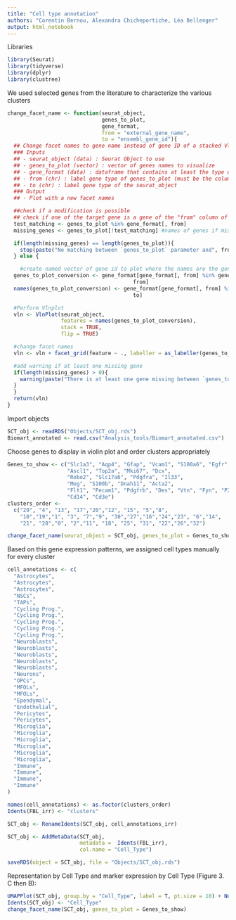 ```yaml
---
title: "Cell type annotation"
authors: "Corentin Bernou, Alexandra Chicheportiche, Léa Bellenger"
output: html_notebook
---
```

Libraries

```r
library(Seurat)
library(tidyverse)
library(dplyr)
library(clustree)
```

We used selected genes from the literature to characterize the various clusters

```r
change_facet_name <- function(seurat_object,
                              genes_to_plot,
                              gene_format,
                              from = "external_gene_name",
                              to = "ensembl_gene_id"){
  ## Change facet names to gene name instead of gene ID of a stacked Vlnplot
  ### Inputs
  ## - seurat_object (data) : Seurat Object to use 
  ## - genes_to_plot (vector) : vector of genes names to visualize
  ## - gene_format (data) : dataframe that contains at least the type of gene id present in gene_to_plot(from) and the gene label type present in your seurat object (to) 
  ## - from (chr) : label gene type of genes_to_plot (must be the column name of the annotated dataframe)
  ## - to (chr) : label gene type of the seurat_object
  ### Output
  ## - Plot with a new facet names

  ##check if a modification is possible
  ## check if one of the target gene is a gene of the "from" column of gene_format
  test_matching <- genes_to_plot %in% gene_format[, from]
  missing_genes <- genes_to_plot[!test_matching] #names of genes if missing

  if(length(missing_genes) == length(genes_to_plot)){
    stop(paste("No matching between `genes_to_plot` parameter and", from, "column of `gene_format` dataframe.\n", "Please check your parameters."))
  } else {

    #create named vector of gene id to plot where the names are the gene id
  genes_to_plot_conversion <- gene_format[gene_format[, from] %in% genes_to_plot[test_matching], 
                                        from]
  names(genes_to_plot_conversion) <- gene_format[gene_format[, from] %in% genes_to_plot[test_matching], 
                                        to]

  #Perform Vlnplot
  vln <- VlnPlot(seurat_object, 
                 features = names(genes_to_plot_conversion),
                 stack = TRUE,
                 flip = TRUE)

  #change facet names
  vln <- vln + facet_grid(feature ~ ., labeller = as_labeller(genes_to_plot_conversion))

  #add warning if at least one missing gene
  if(length(missing_genes) > 0){  
    warning(paste("There is at least one gene missing between `genes_to_plot` parameter and", from, "column of `gene_format` dataframe.\n", "These genes were not use for the plot :", paste(missing_genes, collapse = ", "), ".\n"))
  }
  }
  return(vln)
}
```

Import objects
```r
SCT_obj <- readRDS("Objects/SCT_obj.rds")
Biomart_annotated <- read.csv("Analysis_tools/Biomart_annotated.csv")
```

Choose genes to display in violin plot and order clusters appropriately
```r
Genes_to_show <- c("Slc1a3", "Aqp4", "Gfap", "Vcam1", "S100a6", "Egfr",
                   "Ascl1", "Top2a", "Mki67", "Dcx",
                   "Robo2", "Slc17a6", "Pdgfra", "Il33",
                   "Mog", "S100b", "Dnah11", "Acta2",
                   "Flt1", "Pecam1", "Pdgfrb", "Des", "Vtn", "Fyn", "P2ry12",
                   "Cd14", "Cd3e")
clusters_order <- 
  c("29", "4", "13", "17","20","12", "15", "5","8",
    "10","19","1", "3", "7","9", "30","27","16","24","23", "6","14", 
    "21", "28","0", "2","11", "18", "25", "31", "22","26","32")

change_facet_name(seurat_object = SCT_obj, genes_to_plot = Genes_to_show)
```


Based on this gene expression patterns, we assigned cell types manually for every cluster
```r
cell_annotations <- c(
  "Astrocytes",
  "Astrocytes",
  "Astrocytes",
  "NSCs",
  "TAPs",
  "Cycling Prog.",
  "Cycling Prog.",
  "Cycling Prog.",
  "Cycling Prog.",
  "Cycling Prog.",
  "Neuroblasts",
  "Neuroblasts",
  "Neuroblasts",
  "Neuroblasts",
  "Neuroblasts",
  "Neurons",
  "OPCs",
  "MFOLs",
  "MFOLs",
  "Ependymal",
  "Endothelial",
  "Pericytes",
  "Pericytes",
  "Microglia",
  "Microglia",
  "Microglia",
  "Microglia",
  "Microglia",
  "Microglia",
  "Immune",
  "Immune",
  "Immune",
  "Immune"
)

names(cell_annotations) <- as.factor(clusters_order)
Idents(FBL_irr) <- "clusters"

SCT_obj <- RenameIdents(SCT_obj, cell_annotations_irr)

SCT_obj <- AddMetaData(SCT_obj, 
                       metadata =  Idents(FBL_irr), 
                       col.name = "Cell_Type")

saveRDS(object = SCT_obj, file = "Objects/SCT_obj.rds")
```

Representation by Cell Type and marker expression by Cell Type (Figure 3. C then B):
```r
UMAPPlot(SCT_obj, group.by = "Cell_Type", label = T, pt.size = 10) + NoLegend()
Idents(SCT_obj) <- "Cell_Type"
change_facet_name(SCT_obj, genes_to_plot = Genes_to_show)
```




